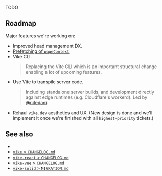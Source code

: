 
TODO

## Roadmap

Major features we're working on:

- Improved head management DX.
- [Prefetching of `pageContext`](https://github.com/vikejs/vike/issues/246)
- Vike CLI.
  > Replacing the Vite CLI which is an important structural change enabling a lot of upcoming features.
- Use Vite to transpile server code.
  > Including standalone server builds, and development directly against edge runtimes (e.g. Cloudflare's workerd). Led by [@nitedani](https://github.com/nitedani).
- Rehaul `vike.dev` aesthetics and UX. (New design is done and we'll implement it once we're finished with all `highest-priority` tickets.)

## See also

- <Link href="/releases" />
- [`vike` > `CHANGELOG.md`](https://github.com/vikejs/vike/blob/main/CHANGELOG.md)
- [`vike-react` > `CHANGELOG.md`](https://github.com/vikejs/vike-react/blob/main/packages/vike-react/CHANGELOG.md)
- [`vike-vue` > `CHANGELOG.md`](https://github.com/vikejs/vike-vue/blob/main/packages/vike-vue/CHANGELOG.md)
- [`vike-solid` > `MIGRATION.md`](https://github.com/vikejs/vike-solid/blob/main/MIGRATION.md)
